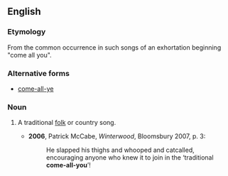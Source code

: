 ==English==

===Etymology===
From the common occurrence in such songs of an exhortation beginning "come all you".

===Alternative forms===
*[[come-all-ye]]

===Noun===
{{en-noun|head=[[come]]-[[all]]-[[you]]}}

# {{context|dialectal|British|Ireland|lang=en}} A traditional [[folk]] or country song.
#*'''2006''', Patrick McCabe, ''Winterwood'', Bloomsbury 2007, p. 3:
#*:He slapped his thighs and whooped and catcalled, encouraging anyone who knew it to join in the ‘traditional '''come-all-you'''’!